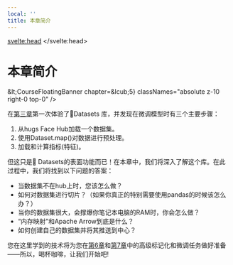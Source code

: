 ```yaml
---
local: ''
title: 本章简介
---
```

<script lang="ts">
let fw: "pt" | "tf" = "pt";
onMount(() => {
    const urlParams = new URLSearchParams(window.location.search);
    fw = urlParams.get("fw") || "pt";
});
</script>
<svelte:head>
  <meta name="hf:doc:metadata" content={JSON.stringify(metadata)} >
</svelte:head>
<h1 id="">本章简介</h1>

&amp;lt;CourseFloatingBanner
    chapter=&amp;lcub;5}
    classNames="absolute z-10 right-0 top-0"
/>

在[第三章](/course/chapter3)第一次体验了🤗Datasets 库，并发现在微调模型时有三个主要步骤：

1. 从hugs Face Hub加载一个数据集。
2. 使用Dataset.map()对数据进行预处理。
3. 加载和计算指标(特征)。

但这只是🤗 Datasets的表面功能而已！在本章中，我们将深入了解这个库。在此过程中，我们将找到以下问题的答案：

* 当数据集不在hub上时，您该怎么做？
* 如何对数据集进行切片？（如果你真正的特别需要使用pandas的时候该怎么办？）
* 当你的数据集很大，会撑爆你笔记本电脑的RAM时，你会怎么做？
* “内存映射”和Apache Arrow到底是什么？
* 如何创建自己的数据集并将其推送到中心？

您在这里学到的技术将为您在[第6章](/course/chapter6)和[第7章](/course/chapter7)中的高级标记化和微调任务做好准备——所以，喝杯咖啡，让我们开始吧!